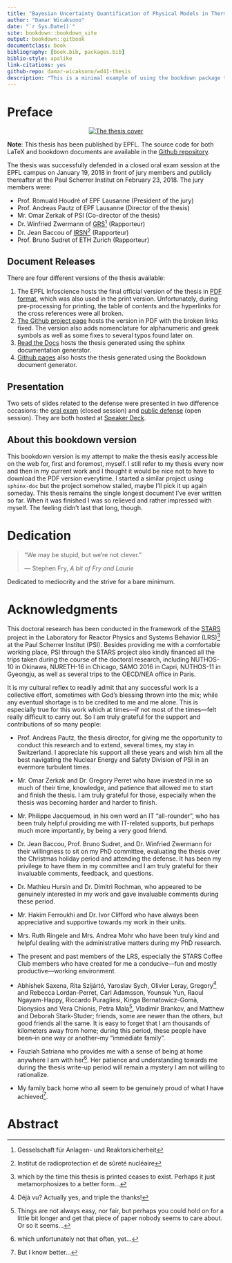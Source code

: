 ```yaml
--- 
title: "Bayesian Uncertainty Quantification of Physical Models in Thermal-Hydraulics System Code"
author: "Damar Wicaksono"
date: "`r Sys.Date()`"
site: bookdown::bookdown_site
output: bookdown::gitbook
documentclass: book
bibliography: [book.bib, packages.bib]
biblio-style: apalike
link-citations: yes
github-repo: damar-wicaksono/wd41-thesis
description: "This is a minimal example of using the bookdown package to write a book. The output format for this example is bookdown::gitbook."
---
```


# Preface {-}

<p style="text-align: center;"><a href="https://"><img src="images/epfl_thesis_cover.png" alt="The thesis cover"/></a></p>

**Note**: This thesis has been published by EPFL.
The source code for both LaTeX and bookdown documents are available in the [Github repository](https://github.com/damar-wicaksono/wd41-thesis).

The thesis was successfully defended in a closed oral exam session at the EPFL campus on January 19, 2018 in front of jury members and publicly thereafter at the Paul Scherrer Institut on February 23, 2018.
The jury members were:

- Prof. Romuald Houdré of EPF Lausanne (President of the jury)
- Prof. Andreas Pautz of EPF Lausanne (Director of the thesis)
- Mr. Omar Zerkak of PSI (Co-director of the thesis)
- Dr. Winfried Zwermann of [GRS](https://www.grs.de/)[^GRS] (Rapporteur)
- Dr. Jean Baccou of [IRSN](https://www.irsn.fr/EN/Pages/Home.aspx)[^IRSN] (Rapporteur)
- Prof. Bruno Sudret of ETH Zurich (Rapporteur)

[^GRS]: Gesselschaft für Anlagen- und Reaktorsicherheit
[^IRSN]: Institut de radioprotection et de sûreté nucléaire

## Document Releases {-}

There are four different versions of the thesis available:

1. The EPFL Infoscience hosts the final official version of the thesis in [PDF format](https://infoscience.epfl.ch/record/253113?ln=en),
   which was also used in the print version.
   Unfortunately, during pre-processing for printing, the table of contents
   and the hyperlinks for the cross references were all broken.
2. [The Github project page](https://github.com/damar-wicaksono/wd41-thesis/blob/master/wd41_thesis.pdf)
   hosts the version in PDF with the broken links fixed.
   The version also adds nomenclature for alphanumeric and greek symbols
   as well as some fixes to several typos found later on.
3. [Read the Docs](http://wd41-thesis.readthedocs.io/en/feature-sphinx/)
   hosts the thesis generated using the sphinx documentation generator.
4. [Github pages](http://damar-wicaksono.github.io/wd41-thesis/index.html) also hosts the thesis generated using the Bookdown document generator.

## Presentation {-}

Two sets of slides related to the defense were presented in two difference occasions:
the [oral exam](https://speakerdeck.com/dcwicaksono/bayesian-uncertainty-quantification-of-physical-models-in-thermal-hydraulics-system-codes) (closed session)
and [public defense](https://speakerdeck.com/dcwicaksono/bayesian-uncertainty-quantification-of-physical-models-in-thermal-hydraulics-system-codes-1) (open session).
They are both hosted at [Speaker Deck](https://speakerdeck.com/dcwicaksono/).

## About this bookdown version {-}

This bookdown version is my attempt to make the thesis easily accessible on the web
for, first and foremost, myself.
I still refer to my thesis every now and then in my current work
and I thought it would be nice not to have to download the PDF version everytime.
I started a similar project using `sphinx-doc` but the project somehow stalled,
maybe I'll pick it up again someday.
This thesis remains the single longest document I've ever written so far.
When it was finished I was so relieved and rather impressed with myself.
The feeling didn't last that long, though.

# Dedication {-}

> "We may be stupid, but we're not clever."
>
> --- Stephen Fry, _A bit of Fry and Laurie_

Dedicated to mediocrity and the strive for a bare minimum.

# Acknowledgments {-}

This doctoral research has been conducted in the framework of the [STARS](https://www.psi.ch/de/stars) project
in the Laboratory for Reactor Physics and Systems Behavior (LRS)[^LRS]
at the Paul Scherrer Institut (PSI).
Besides providing me with a comfortable working place,
PSI through the STARS project also kindly financed all the trips
taken during the course of the doctoral research,
including NUTHOS-10 in Okinawa, NURETH-16 in Chicago, SAMO 2016 in Capri,
NUTHOS-11 in Gyeongju, as well as several trips to the OECD/NEA office in Paris.

It is my cultural reflex to readily admit that any successful work is a collective effort,
sometimes with God's blessing thrown into the mix;
while any eventual shortage is to be credited to me and me alone.
This is especially true for this work which at times---if not most of the times---felt really difficult to carry out.
So I am truly grateful for the support and contributions of so many people:
	
- Prof. Andreas Pautz, the thesis director, for giving me the opportunity
  to conduct this research and to extend, several times, my stay in Switzerland.
  I appreciate his support all these years and wish him all the best
  navigating the Nuclear Energy and Safety Division of PSI in an evermore turbulent times.

- Mr. Omar Zerkak and Dr. Gregory Perret who have invested in me
  so much of their time, knowledge, and patience that allowed me to start
  and finish the thesis.
  I am truly grateful for those, especially when the thesis was becoming
  harder and harder to finish.
	
- Mr. Philippe Jacquemoud, in his own word an IT "all-rounder",
  who has been truly helpful providing me with IT-related supports,
  but perhaps much more importantly, by being a very good friend.
  
- Dr. Jean Baccou, Prof. Bruno Sudret, and Dr. Winfried Zwermann
  for their willingness to sit on my PhD committee,
  evaluating the thesis over the Christmas holiday period and attending the defense.
  It has been my privilege to have them in my committee
  and I am truly grateful for their invaluable comments, feedback, and questions.
	
- Dr. Mathieu Hursin and Dr. Dimitri Rochman, who appeared
  to be genuinely interested in my work and gave invaluable comments
  during these period.
	
- Mr. Hakim Ferroukhi and Dr. Ivor Clifford who have always been appreciative
  and supportive towards my work in their units.
	
- Mrs. Ruth Ringele and Mrs. Andrea Mohr who have been truly kind and helpful
  dealing with the administrative matters during my PhD research.
  
- The present and past members of the LRS, especially the STARS Coffee Club members
  who have created for me a conducive---fun and mostly productive---working environment.
	
- Abhishek Saxena, Rita Szijártó, Yaroslav Sych, Olivier Leray,
  Gregory[^Greg] and Rebecca Lordan-Perret, Carl Adamsson, Younsuk Yun,
  Raoul Ngayam-Happy, Riccardo Puragliesi, Kinga Bernatowicz-Gomà,
  Dionysios and Vera Chionis, Petra Mala[^Petra], Vladimir Brankov,
  and Matthew and Deborah Stark-Studer; friends,
  some are newer than the others, but good friends all the same.
  It is easy to forget that I am thousands of kilometers away from home;
  during this period, these people have been--in one way or another--my "immediate family".
  
- Fauziah Satriana who provides me with a sense of being at home anywhere
  I am with her[^Fauziah].
  Her patience and understanding towards me during the thesis write-up period
  will remain a mystery I am not willing to rationalize.
  
- My family back home who all seem to be genuinely proud of what I have achieved[^Family].

[^LRS]: which by the time this thesis is printed ceases to exist. Perhaps it just metamorphosizes to a better form...
[^Greg]: Déjà vu? Actually yes, and triple the thanks!
[^Petra]: Things are not always easy, nor fair, but perhaps you could hold on for a little bit longer and get that piece of paper nobody seems to care about. Or so it seems...
[^Fauziah]: which unfortunately not that often, yet...
[^Family]: But I know better...

# Abstract {-}
